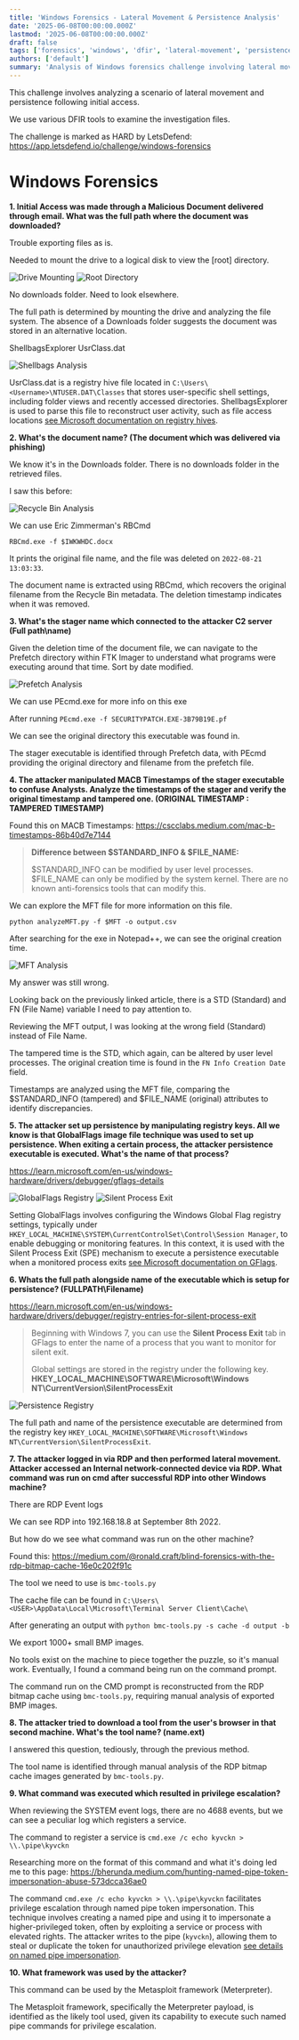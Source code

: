 ```yaml
---
title: 'Windows Forensics - Lateral Movement & Persistence Analysis'
date: '2025-06-08T00:00:00.000Z'
lastmod: '2025-06-08T00:00:00.000Z'
draft: false
tags: ['forensics', 'windows', 'dfir', 'lateral-movement', 'persistence', 'rdp-analysis']
authors: ['default']
summary: 'Analysis of Windows forensics challenge involving lateral movement and persistence techniques, demonstrating DFIR tools and methodologies.'
---
```


This challenge involves analyzing a scenario of lateral movement and persistence following initial access.

We use various DFIR tools to examine the investigation files.

The challenge is marked as HARD by LetsDefend: https://app.letsdefend.io/challenge/windows-forensics

# Windows Forensics

**1. Initial Access was made through a Malicious Document delivered through email. What was the full path where the document was downloaded?**

Trouble exporting files as is.

Needed to mount the drive to a logical disk to view the [root] directory.

![Drive Mounting](/static/images/blog/windows-forensics-1.png)
![Root Directory](/static/images/blog/windows-forensics-2.png)

No downloads folder. Need to look elsewhere.

The full path is determined by mounting the drive and analyzing the file system. The absence of a Downloads folder suggests the document was stored in an alternative location.

ShellbagsExplorer UsrClass.dat

![Shellbags Analysis](/static/images/blog/windows-forensics-3.png)

UsrClass.dat is a registry hive file located in `C:\Users\<Username>\NTUSER.DAT\Classes` that stores user-specific shell settings, including folder views and recently accessed directories. ShellbagsExplorer is used to parse this file to reconstruct user activity, such as file access locations [see Microsoft documentation on registry hives](https://docs.microsoft.com/en-us/windows/win32/sysinfo/registry-hives).

**2. What's the document name? (The document which was delivered via phishing)**

We know it's in the Downloads folder. There is no downloads folder in the retrieved files.

I saw this before:

![Recycle Bin Analysis](/static/images/blog/windows-forensics-4.png)

We can use Eric Zimmerman's RBCmd

`RBCmd.exe -f $IWKWHDC.docx`

It prints the original file name, and the file was deleted on `2022-08-21 13:03:33`.

The document name is extracted using RBCmd, which recovers the original filename from the Recycle Bin metadata. The deletion timestamp indicates when it was removed.

**3. What's the stager name which connected to the attacker C2 server (Full path\name)**

Given the deletion time of the document file, we can navigate to the Prefetch directory within FTK Imager to understand what programs were executing around that time. Sort by date modified.

![Prefetch Analysis](/static/images/blog/windows-forensics-5.png)

We can use PEcmd.exe for more info on this exe

After running `PEcmd.exe -f SECURITYPATCH.EXE-3B79B19E.pf`

We can see the original directory this executable was found in.

The stager executable is identified through Prefetch data, with PEcmd providing the original directory and filename from the prefetch file.

**4. The attacker manipulated MACB Timestamps of the stager executable to confuse Analysts. Analyze the timestamps of the stager and verify the original timestamp and tampered one. (ORIGINAL TIMESTAMP : TAMPERED TIMESTAMP)**

Found this on MACB Timestamps: https://cscclabs.medium.com/mac-b-timestamps-86b40d7e7144

> **Difference between $STANDARD_INFO & $FILE_NAME:**
> 
> $STANDARD_INFO can be modified by user level processes.
> $FILE_NAME can only be modified by the system kernel. There are no known anti-forensics tools that can modify this.

We can explore the MFT file for more information on this file.

`python analyzeMFT.py -f $MFT -o output.csv`

After searching for the exe in Notepad++, we can see the original creation time.

![MFT Analysis](/static/images/blog/windows-forensics-6.png)

My answer was still wrong.

Looking back on the previously linked article, there is a STD (Standard) and FN (File Name) variable I need to pay attention to.

Reviewing the MFT output, I was looking at the wrong field (Standard) instead of File Name.

The tampered time is the STD, which again, can be altered by user level processes. The original creation time is found in the `FN Info Creation Date` field.

Timestamps are analyzed using the MFT file, comparing the $STANDARD_INFO (tampered) and $FILE_NAME (original) attributes to identify discrepancies.

**5. The attacker set up persistence by manipulating registry keys. All we know is that GlobalFlags image file technique was used to set up persistence. When exiting a certain process, the attacker persistence executable is executed. What's the name of that process?**

https://learn.microsoft.com/en-us/windows-hardware/drivers/debugger/gflags-details

![GlobalFlags Registry](/static/images/blog/windows-forensics-7.png)
![Silent Process Exit](/static/images/blog/windows-forensics-8.png)

Setting GlobalFlags involves configuring the Windows Global Flag registry settings, typically under `HKEY_LOCAL_MACHINE\SYSTEM\CurrentControlSet\Control\Session Manager`, to enable debugging or monitoring features. In this context, it is used with the Silent Process Exit (SPE) mechanism to execute a persistence executable when a monitored process exits [see Microsoft documentation on GFlags](https://docs.microsoft.com/en-us/windows-hardware/drivers/debugger/gflags).

**6. Whats the full path alongside name of the executable which is setup for persistence? (FULLPATH\Filename)**

https://learn.microsoft.com/en-us/windows-hardware/drivers/debugger/registry-entries-for-silent-process-exit

> Beginning with Windows 7, you can use the **Silent Process Exit** tab in GFlags to enter the name of a process that you want to monitor for silent exit.
> 
> Global settings are stored in the registry under the following key.
> **HKEY_LOCAL_MACHINE\SOFTWARE\Microsoft\Windows NT\CurrentVersion\SilentProcessExit**

![Persistence Registry](/static/images/blog/windows-forensics-9.png)

The full path and name of the persistence executable are determined from the registry key `HKEY_LOCAL_MACHINE\SOFTWARE\Microsoft\Windows NT\CurrentVersion\SilentProcessExit`.

**7. The attacker logged in via RDP and then performed lateral movement. Attacker accessed an Internal network-connected device via RDP. What command was run on cmd after successful RDP into other Windows machine?**

There are RDP Event logs

We can see RDP into 192.168.18.8 at September 8th 2022.

But how do we see what command was run on the other machine?

Found this: https://medium.com/@ronald.craft/blind-forensics-with-the-rdp-bitmap-cache-16e0c202f91c

The tool we need to use is `bmc-tools.py`

The cache file can be found in `C:\Users\<USER>\AppData\Local\Microsoft\Terminal Server Client\Cache\`

After generating an output with `python bmc-tools.py -s cache -d output -b`

We export 1000+ small BMP images.

No tools exist on the machine to piece together the puzzle, so it's manual work. Eventually, I found a command being run on the command prompt.

The command run on the CMD prompt is reconstructed from the RDP bitmap cache using `bmc-tools.py`, requiring manual analysis of exported BMP images.

**8. The attacker tried to download a tool from the user's browser in that second machine. What's the tool name? (name.ext)**

I answered this question, tediously, through the previous method.

The tool name is identified through manual analysis of the RDP bitmap cache images generated by `bmc-tools.py`.

**9. What command was executed which resulted in privilege escalation?**

When reviewing the SYSTEM event logs, there are no 4688 events, but we can see a peculiar log which registers a service.

The command to register a service is `cmd.exe /c echo kyvckn > \\.\pipe\kyvckn`

Researching more on the format of this command and what it's doing led me to this page: https://bherunda.medium.com/hunting-named-pipe-token-impersonation-abuse-573dcca36ae0

The command `cmd.exe /c echo kyvckn > \\.\pipe\kyvckn` facilitates privilege escalation through named pipe token impersonation. This technique involves creating a named pipe and using it to impersonate a higher-privileged token, often by exploiting a service or process with elevated rights. The attacker writes to the pipe (`kyvckn`), allowing them to steal or duplicate the token for unauthorized privilege elevation [see details on named pipe impersonation](https://docs.microsoft.com/en-us/windows/win32/ipc/named-pipes).

**10. What framework was used by the attacker?**

This command can be used by the Metasploit framework (Meterpreter).

The Metasploit framework, specifically the Meterpreter payload, is identified as the likely tool used, given its capability to execute such named pipe commands for privilege escalation.
